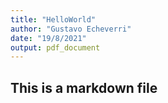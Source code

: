 ---
title: "HelloWorld"
author: "Gustavo Echeverri"
date: "19/8/2021"
output: pdf_document
---
## This is a markdown file
